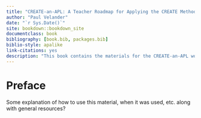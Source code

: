 ```yaml
--- 
title: "CREATE-an-APL: A Teacher Roadmap for Applying the CREATE Method to Teach Adapted Primary Literature In the High School Classroom"
author: "Paul Velander"
date: "`r Sys.Date()`"
site: bookdown::bookdown_site
documentclass: book
bibliography: [book.bib, packages.bib]
biblio-style: apalike
link-citations: yes
description: "This book contains the materials for the CREATE-an-APL workshop"
---
```


# Preface {-}

Some explanation of how to use this material, when it was used, etc. along with general resources?
